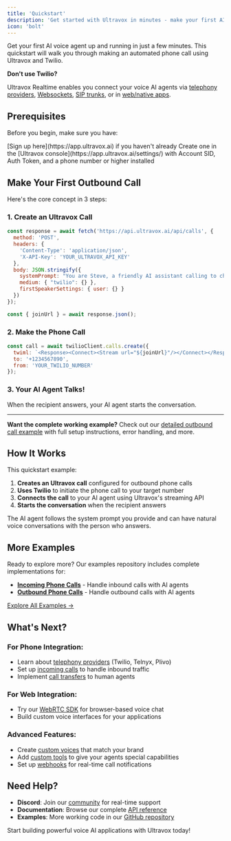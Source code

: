 ```yaml
---
title: 'Quickstart'
description: 'Get started with Ultravox in minutes - make your first AI voice call.'
icon: 'bolt'
---
```


Get your first AI voice agent up and running in just a few minutes. This quickstart will walk you through making an automated phone call using Ultravox and Twilio.

<Note>
<b>Don't use Twilio?</b>

Ultravox Realtime enables you connect your voice AI agents via [telephony providers](/telephony/overview), [Websockets](/apps/websockets), [SIP trunks](/telephony/sip), or in [web/native apps](/apps/overview).
</Note>

## Prerequisites

Before you begin, make sure you have:

<Steps>
  <Step title="Ultravox account">[Sign up here](https://app.ultravox.ai) if you haven't already</Step>
  <Step title="API key">Create one in the [Ultravox console](https://app.ultravox.ai/settings/)</Step>
  <Step title="Twilio account">with Account SID, Auth Token, and a phone number</Step>
  <Step title="Node.js 20">or higher installed</Step>
</Steps>

## Make Your First Outbound Call

Here's the core concept in 3 steps:

### 1. Create an Ultravox Call
```javascript
const response = await fetch('https://api.ultravox.ai/api/calls', {
  method: 'POST',
  headers: {
    'Content-Type': 'application/json',
    'X-API-Key': 'YOUR_ULTRAVOX_API_KEY'
  },
  body: JSON.stringify({
    systemPrompt: "You are Steve, a friendly AI assistant calling to check in.",
    medium: { "twilio": {} },
    firstSpeakerSettings: { user: {} }
  })
});

const { joinUrl } = await response.json();
```

### 2. Make the Phone Call
```javascript
const call = await twilioClient.calls.create({
  twiml: `<Response><Connect><Stream url="${joinUrl}"/></Connect></Response>`,
  to: '+1234567890',
  from: 'YOUR_TWILIO_NUMBER'
});
```

### 3. Your AI Agent Talks!
When the recipient answers, your AI agent starts the conversation.

---

**Want the complete working example?** Check out our [detailed outbound call example](./examples/outbound-phone-call) with full setup instructions, error handling, and more.

## How It Works

This quickstart example:

1. **Creates an Ultravox call** configured for outbound phone calls
2. **Uses Twilio** to initiate the phone call to your target number
3. **Connects the call** to your AI agent using Ultravox's streaming API
4. **Starts the conversation** when the recipient answers

The AI agent follows the system prompt you provide and can have natural voice conversations with the person who answers.

## More Examples

Ready to explore more? Our examples repository includes complete implementations for:

- **[Incoming Phone Calls](./examples/inbound-phone-call)** - Handle inbound calls with AI agents
- **[Outbound Phone Calls](./examples/outbound-phone-call)** - Handle outbound calls with AI agents

[Explore All Examples →](https://github.com/ultravox-ai/ultravox-examples)

## What's Next?

### For Phone Integration:
- Learn about [telephony providers](/telephony/supported-providers) (Twilio, Telnyx, Plivo)
- Set up [incoming calls](/telephony/incoming-calls) to handle inbound traffic
- Implement [call transfers](/telephony/call-transfers) to human agents

### For Web Integration:
- Try our [WebRTC SDK](/apps/sdks) for browser-based voice chat
- Build custom voice interfaces for your applications

### Advanced Features:
- Create [custom voices](/voices/cloning) that match your brand
- Add [custom tools](/tools/overview) to give your agents special capabilities
- Set up [webhooks](/webhooks/overview) for real-time call notifications

## Need Help?

- **Discord**: Join our [community](https://discord.gg/ultravox) for real-time support
- **Documentation**: Browse our complete [API reference](/api-reference)
- **Examples**: More working code in our [GitHub repository](https://github.com/ultravox-ai/ultravox-examples)

Start building powerful voice AI applications with Ultravox today!